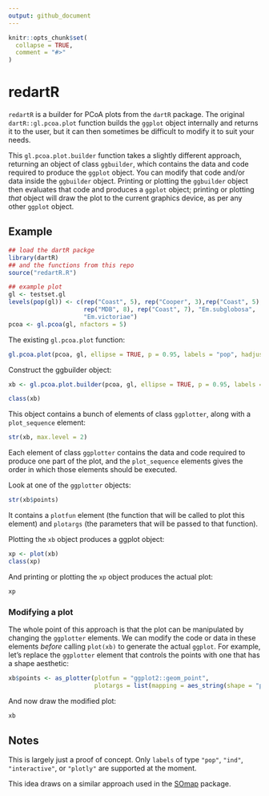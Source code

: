 ```yaml
---
output: github_document
---
```


<!-- README.md is generated from README.Rmd. Please edit that file -->

```r
knitr::opts_chunk$set(
  collapse = TRUE,
  comment = "#>"
)
```
# redartR

<!-- badges: start -->
<!-- badges: end -->

`redartR` is a builder for PCoA plots from the `dartR` package. The original `dartR::gl.pcoa.plot` function builds the `ggplot` object internally and returns it to the user, but it can then sometimes be difficult to modify it to suit your needs.

This `gl.pcoa.plot.builder` function takes a slightly different approach, returning an object of class `ggbuilder`, which contains the data and code required to produce the `ggplot` object. You can modify that code and/or data inside the `ggbuilder` object.
Printing or plotting the `ggbuilder` object then evaluates that code and produces a `ggplot` object; printing or plotting *that* object will draw the plot to the current graphics device, as per any other `ggplot` object.

## Example
```r
## load the dartR packge
library(dartR)
## and the functions from this repo
source("redartR.R")

## example plot
gl <- testset.gl
levels(pop(gl)) <- c(rep("Coast", 5), rep("Cooper", 3),rep("Coast", 5),
                     rep("MDB", 8), rep("Coast", 7), "Em.subglobosa",
                     "Em.victoriae")
pcoa <- gl.pcoa(gl, nfactors = 5)
```

The existing `gl.pcoa.plot` function:

```r
gl.pcoa.plot(pcoa, gl, ellipse = TRUE, p = 0.95, labels = "pop", hadjust = 1.5, vadjust = 1)
```

Construct the ggbuilder object:

```r
xb <- gl.pcoa.plot.builder(pcoa, gl, ellipse = TRUE, p = 0.95, labels = "pop", hadjust = 1.5, vadjust = 1)

class(xb)
```

This object contains a bunch of elements of class `ggplotter`, along with a `plot_sequence` element:

```r
str(xb, max.level = 2)
```

Each element of class `ggplotter` contains the data and code required to produce one part of the plot, and the `plot_sequence` elements gives the order in which those elements should be executed.

Look at one of the `ggplotter` objects:

```r
str(xb$points)
```

It contains a `plotfun` element (the function that will be called to plot this element) and `plotargs` (the parameters that will be passed to that function).

Plotting the `xb` object produces a ggplot object:
```r
xp <- plot(xb)
class(xp)
```

And printing or plotting the `xp` object produces the actual plot:
```r
xp
```

### Modifying a plot

The whole point of this approach is that the plot can be manipulated by changing the  `ggplotter` elements. We can modify the code or data in these elements *before* calling `plot(xb)` to generate the actual `ggplot`. For example, let's replace the `ggplotter` element that controls the points with one that has a shape aesthetic:

```r
xb$points <- as_plotter(plotfun = "ggplot2::geom_point",
                        plotargs = list(mapping = aes_string(shape = "pop", size = 2)))
```

And now draw the modified plot:

```r
xb
```

## Notes

This is largely just a proof of concept. Only `labels` of type `"pop"`, `"ind"`, `"interactive"`, or `"plotly"` are supported at the moment.

This idea draws on a similar approach used in the [SOmap](https://github.com/AustralianAntarcticDivision/SOmap/) package.

